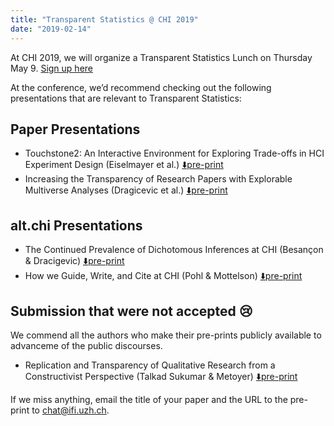 ```yaml
---
title: "Transparent Statistics @ CHI 2019"
date: "2019-02-14"
---
```


At CHI 2019, we will organize a Transparent Statistics Lunch on Thursday May 9. [Sign up here](http://tinyurl.com/transparentstat-lunch-chi2019)

At the conference, we'd recommend checking out the following presentations that are relevant to Transparent Statistics:

## Paper Presentations

* Touchstone2: An Interactive Environment for Exploring Trade-offs in HCI Experiment Design (Eiselmayer et al.) [⬇️pre-print](https://osf.io/ab536/download)
* Increasing the Transparency of Research Papers with Explorable Multiverse Analyses (Dragicevic et al.) [⬇️pre-print](https://hal.inria.fr/hal-01976951/document)

## alt.chi Presentations

* The Continued Prevalence of Dichotomous Inferences at CHI (Besançon & Dracigevic) [⬇️pre-print](https://hal.inria.fr/hal-01980268/document)
* How we Guide, Write, and Cite at CHI (Pohl & Mottelson) [⬇️pre-print](https://osf.io/cuatn/download)


## Submission that were not accepted 😢

We commend all the authors who make their pre-prints publicly available to advanceme of the public discourses.

* Replication and Transparency of Qualitative Research from a Constructivist Perspective (Talkad Sukumar & Metoyer) [⬇️pre-print](https://osf.io/6efvp/download)

If we miss anything, email the title of your paper and the URL to the pre-print to [chat@ifi.uzh.ch](mailto:chat@ifi.uzh.ch).

